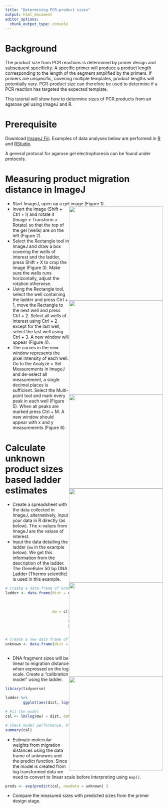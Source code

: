 ```yaml
---
title: "Determining PCR-product sizes"
output: html_document
editor_options: 
  chunk_output_type: console
---
```


# Background 

The product size from PCR reactions is determined by primer design and subsequent specificity. A specific primer will produce a product length corresponding to the length of the segment amplified by the primers. If primers are unspecific, covering multiple templates, product lengths will potentially vary. PCR-product size can therefore be used to determine if a PCR reaction has targeted the expected template.

This tutorial will show how to determine sizes of PCR products from an agarose gel using ImageJ and R.

# Prerequisite

Download [ImageJ Fiji](https://imagej.net/Fiji). Examples of data analyses below are performed in [R](https://cran.r-project.org/) and [RStudio](http://www.rstudio.com).

A general protocol for agarose gel electrophoresis can be found under protocols. 

# Measuring product migration distance in ImageJ

- Start ImageJ, open up a gel image (Figure 1).
<img style="float: right;" width=300 src="img/gel-electrophoresis-tutorial/gel_raw.png">
- Invert the image (Shift + Ctrl + I) and rotate it (Image > Transform > Rotate) so that the top of the gel (wells) are on the left (Figure 2).
<img style="float: right;" width=300 src="img/gel-electrophoresis-tutorial/gel_inverted_rotated.png">
- Select the Rectangle tool in ImageJ and draw a box covering the wells of interest and the ladder, press Shift + X to crop the image (Figure 3). Make sure the wells runs horizontally, adjust the rotation otherwise.
<img style="float: right;" width=300 src="img/gel-electrophoresis-tutorial/gel_cropped.png">
- Using the Rectangle tool, select the well containing the ladder and press Ctrl + 1, move the Rectangle to the next well and press Ctrl + 2. Select all wells of interest using Ctrl + 2 except for the last well, select the last well using Ctrl + 3. A new window will appear (Figure 4). 
<img style="float: right;" width=300 src="img/gel-electrophoresis-tutorial/gel_mapped.png">
- The curves in the new window represents the pixel intensity of each well. Go to the Analyze > Set Measurements in ImageJ and de-select all measurement, a single decimal places is sufficient. Select the Multi-point tool and mark every peak in each well (Figure 5).
<img style="float: right;" width=300 src="img/gel-electrophoresis-tutorial/density_peaks.png">
When all peaks are marked press Ctrl + M. A new window should appear with x and y measurements (Figure 6).
<img style="float: right;" width=300 src="img/gel-electrophoresis-tutorial/results.png">

# Calculate unknown product sizes based ladder estimates

- Create a spreadsheet with the data collected in ImageJ, alternatively, input your data in R directly (as below). The x-values from ImageJ are the values of interest.
- Input the data detailing the ladder (`mw` in the example below). We get this information from the description of the ladder. The GeneRuler 50 bp DNA Ladder (Thermo scientific) is used in this example.  

```r
# Create a data frame of known distances and molecular weights
ladder <- data.frame(dist = c(29, 43.5, 60.5,
                              80.5,	106.5,	141.5,	
                              181.5,	243.5,	281.5,
                              328.5,	390.5, 	465.5,	580.5), 
                     mw = c(1000, 900, 800, 
                            700, 600, 500,
                            400, 300, 250, 
                            200, 150, 100, 50))
            

# Create a new data frame of unknowns
unknown <- data.frame(dist = c(470.5,	391.5,	528.5,
                               421.5,	507.5))


```

- DNA fragment sizes will be linear to migration distance when expressed on the log scale. Create a "calibration model" using the ladder.

```r
library(tidyverse)

ladder %>%
        ggplot(aes(dist, log(mw))) + geom_point() + geom_smooth(method = "lm", se = FALSE)

```

```r
# Fit the model
cal <- lm(log(mw) ~ dist, data = ladder)

# Check model performance, R^2 should be ~ 1.
summary(cal)
```

- Estimate molecular weights from migration distances using the data frame of unknowns and the predict function. Since the model is created from log transformed data we need to convert to linear scale before interpreting using `exp()`. 

```r
preds <- exp(predict(cal, newdata = unknown) )
```

- Compare the measured sizes with predicted sizes from the primer design stage. 


